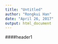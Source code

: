 ```yaml
---
title: "Untitled"
author: "Rongkui Han"
date: "April 26, 2017"
output: html_document
---
```


####header1